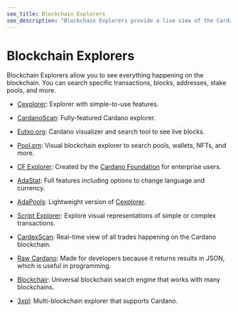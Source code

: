```yaml
---
seo_title: Blockchain Explorers
seo_description: "Blockchain Explorers provide a live view of the Cardano network: transactions, balances, blocks, staking, and nfts. Search for an address or transaction."
---
```


# Blockchain Explorers

Blockchain Explorers allow you to see everything happening on the blockchain. You can search specific transactions, blocks, addresses, stake pools, and more.

- [Cexplorer](https://cexplorer.io/): Explorer with simple-to-use features.

- [CardanoScan](https://cardanoscan.io/): Fully-featured Cardano explorer.

- [Eutxo.org](https://eutxo.org/): Cardano visualizer and search tool to see live blocks.
- [Pool.pm](https://pool.pm/): Visual blockchain explorer to search pools, wallets, NFTs, and more.

- [CF Explorer](https://beta.explorer.cardano.org/en/): Created by the [Cardano Foundation](https://cardanofoundation.org/) for enterprise users.

- [AdaStat](https://adastat.net/): Full features including options to change language and currency.

- [AdaPools](https://adapools.org/): Lightweight version of [Cexplorer](https://cexplorer.io/).

- [Script Explorer](https://www.script-explorer.com/): Explore visual representations of simple or complex transactions.

- [CardexScan](https://cardexscan.com/): Real-time view of all trades happening on the Cardano blockchain.

- [Raw Cardano](https://rawcardano.app/): Made for developers because it returns results in JSON, which is useful in programming.

- [Blockchair](https://blockchair.com/cardano): Universal blockchain search engine that works with many blockchains.

- [3xpl](https://3xpl.com/cardano): Multi-blockchain explorer that supports Cardano.
